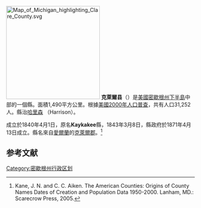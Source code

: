 {{expand|time=2009-03-06T19:01Z}}
{{noteTA
|T=zh-hans:克莱尔县 (密歇根州); zh-hant:克萊爾縣 (密歇根州); zh-tw:克萊爾郡 (密西根州);
|1=zh-hans:县; zh-hant:縣; zh-tw:郡;
}}
[[File:Map_of_Michigan_highlighting_Clare_County.svg|250px]]
'''克萊爾县'''（{{lang-en|Clare County}}）是[[美國|美國]][[密歇根州|密歇根州]][[下半島|下半島]]中部的一個縣。面積1,490平方公里。根據[[美國2000年人口普查|美國2000年人口普查]]，共有人口31,252人。縣治[[哈里森_(密西根州)|哈里森]] （Harrison）。

成立於1840年4月1日，原名'''Kaykakee'''縣，1843年3月8日，縣政府於1871年4月13日成立。縣名來自[[愛爾蘭|愛爾蘭]]的[[克萊爾郡|克萊爾郡]]。<ref>Kane, J. N. and C. C. Aiken. The American Counties: Origins of County Names Dates of Creation and Population Data 1950-2000. Lanham, MD.: Scarecrow Press, 2005.</ref>

==参考文献==
<div class="references-small">
<references />
</div>

{{Michigan}}
{{Michigan-stub}}
{{DEFAULTSORT:Clare County, Michigan}}
 
[[Category:密歇根州行政区划|Category:密歇根州行政区划]]
